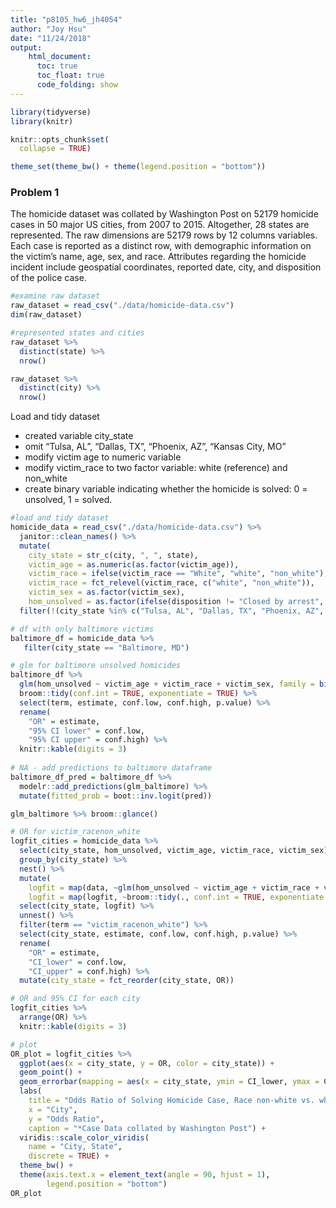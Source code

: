 ```yaml
---
title: "p8105_hw6_jh4054"
author: "Joy Hsu"
date: "11/24/2018"
output: 
    html_document:
      toc: true
      toc_float: true
      code_folding: show
---
```


```r
library(tidyverse)
library(knitr)

knitr::opts_chunk$set(
  collapse = TRUE)

theme_set(theme_bw() + theme(legend.position = "bottom"))
```

### Problem 1

The homicide dataset was collated by Washington Post on 52179 homicide cases in 50 major US cities, from 2007 to 2015. Altogether, 28 states are represented. The raw dimensions are 52179 rows by 12 columns variables. Each case is reported as a distinct row, with demographic information on the victim's name, age, sex, and race. Attributes regarding the homicide incident include geospatial coordinates, reported date, city, and disposition of the police case. 
```r
#examine raw dataset
raw_dataset = read_csv("./data/homicide-data.csv")
dim(raw_dataset)

#represented states and cities
raw_dataset %>% 
  distinct(state) %>% 
  nrow()

raw_dataset %>% 
  distinct(city) %>% 
  nrow()
```

Load and tidy dataset 

* created variable city_state
* omit "Tulsa, AL", "Dallas, TX", "Phoenix, AZ", "Kansas City, MO"
* modify victim age to numeric variable
* modify victim_race to two factor variable: white (reference) and non_white
* create binary variable indicating whether the homicide is solved: 0 = unsolved, 1 = solved. 

```r
#load and tidy dataset
homicide_data = read_csv("./data/homicide-data.csv") %>% 
  janitor::clean_names() %>% 
  mutate(
    city_state = str_c(city, ", ", state),
    victim_age = as.numeric(as.factor(victim_age)),
    victim_race = ifelse(victim_race == "White", "white", "non_white"),
    victim_race = fct_relevel(victim_race, c("white", "non_white")),
    victim_sex = as.factor(victim_sex),
    hom_unsolved = as.factor(ifelse(disposition != "Closed by arrest", 0, 1))) %>% 
  filter(!(city_state %in% c("Tulsa, AL", "Dallas, TX", "Phoenix, AZ", "Kansas City, MO")))
```

```r
# df with only baltimore victims
baltimore_df = homicide_data %>% 
   filter(city_state == "Baltimore, MD") 

# glm for baltimore unsolved homicides
baltimore_df %>%
  glm(hom_unsolved ~ victim_age + victim_race + victim_sex, family = binomial(), data = .) %>% 
  broom::tidy(conf.int = TRUE, exponentiate = TRUE) %>% 
  select(term, estimate, conf.low, conf.high, p.value) %>% 
  rename(
    "OR" = estimate, 
    "95% CI lower" = conf.low, 
    "95% CI upper" = conf.high) %>% 
  knitr::kable(digits = 3)
  
# NA - add predictions to baltimore dataframe
baltimore_df_pred = baltimore_df %>% 
  modelr::add_predictions(glm_baltimore) %>% 
  mutate(fitted_prob = boot::inv.logit(pred))

glm_baltimore %>% broom::glance()
```

```r
# OR for victim_racenon_white
logfit_cities = homicide_data %>% 
  select(city_state, hom_unsolved, victim_age, victim_race, victim_sex) %>% 
  group_by(city_state) %>% 
  nest() %>% 
  mutate(
    logfit = map(data, ~glm(hom_unsolved ~ victim_age + victim_race + victim_sex, family = binomial(), data = .)),
    logfit = map(logfit, ~broom::tidy(., conf.int = TRUE, exponentiate = TRUE))) %>% 
  select(city_state, logfit) %>% 
  unnest() %>% 
  filter(term == "victim_racenon_white") %>% 
  select(city_state, estimate, conf.low, conf.high, p.value) %>% 
  rename(
    "OR" = estimate, 
    "CI_lower" = conf.low, 
    "CI_upper" = conf.high) %>% 
  mutate(city_state = fct_reorder(city_state, OR))

# OR and 95% CI for each city
logfit_cities %>% 
  arrange(OR) %>% 
  knitr::kable(digits = 3)

# plot
OR_plot = logfit_cities %>% 
  ggplot(aes(x = city_state, y = OR, color = city_state)) +
  geom_point() +
  geom_errorbar(mapping = aes(x = city_state, ymin = CI_lower, ymax = CI_upper)) + 
  labs(
    title = "Odds Ratio of Solving Homicide Case, Race non-white vs. white",
    x = "City",
    y = "Odds Ratio",
    caption = "*Case Data collated by Washington Post") + 
  viridis::scale_color_viridis(
    name = "City, State", 
    discrete = TRUE) +
  theme_bw() +
  theme(axis.text.x = element_text(angle = 90, hjust = 1), 
        legend.position = "bottom")
OR_plot
```

